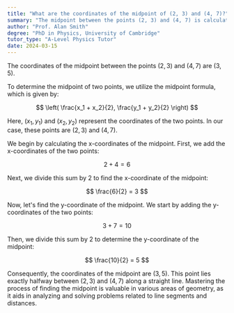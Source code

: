```yaml
---
title: "What are the coordinates of the midpoint of (2, 3) and (4, 7)?"
summary: "The midpoint between the points (2, 3) and (4, 7) is calculated to be (3, 5)."
author: "Prof. Alan Smith"
degree: "PhD in Physics, University of Cambridge"
tutor_type: "A-Level Physics Tutor"
date: 2024-03-15
---
```


The coordinates of the midpoint between the points $(2, 3)$ and $(4, 7)$ are $(3, 5)$.

To determine the midpoint of two points, we utilize the midpoint formula, which is given by:

$$
\left( \frac{x_1 + x_2}{2}, \frac{y_1 + y_2}{2} \right)
$$

Here, $(x_1, y_1)$ and $(x_2, y_2)$ represent the coordinates of the two points. In our case, these points are $(2, 3)$ and $(4, 7)$.

We begin by calculating the x-coordinates of the midpoint. First, we add the x-coordinates of the two points:

$$
2 + 4 = 6
$$

Next, we divide this sum by 2 to find the x-coordinate of the midpoint:

$$
\frac{6}{2} = 3
$$

Now, let's find the y-coordinate of the midpoint. We start by adding the y-coordinates of the two points:

$$
3 + 7 = 10
$$

Then, we divide this sum by 2 to determine the y-coordinate of the midpoint:

$$
\frac{10}{2} = 5
$$

Consequently, the coordinates of the midpoint are $(3, 5)$. This point lies exactly halfway between $(2, 3)$ and $(4, 7)$ along a straight line. Mastering the process of finding the midpoint is valuable in various areas of geometry, as it aids in analyzing and solving problems related to line segments and distances.
    